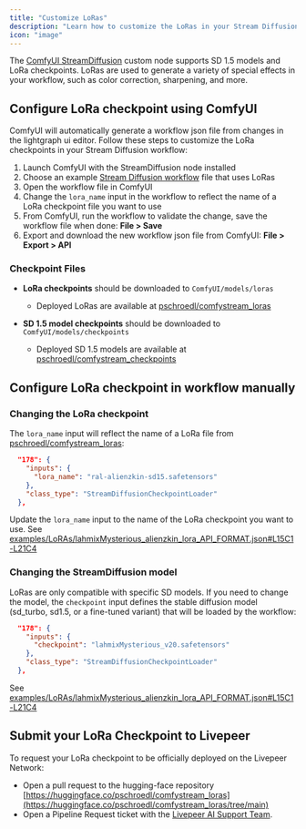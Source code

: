 ```yaml
---
title: "Customize LoRas"
description: "Learn how to customize the LoRas in your Stream Diffusion workflow"
icon: "image"
---
```


The [ComfyUI StreamDiffusion](http://localhost:3000/technical/reference/available-nodes#streamdiffusion) custom node supports SD 1.5 models and LoRa checkpoints. LoRas are used to generate a variety of special effects in your workflow, such as color correction, sharpening, and more.


## Configure LoRa checkpoint using ComfyUI
ComfyUI will automatically generate a workflow json file from changes in the lightgraph ui editor. Follow these steps to customize the LoRa checkpoints in your Stream Diffusion workflow:

1. Launch ComfyUI with the StreamDiffusion node installed
2. Choose an example [Stream Diffusion workflow](https://github.com/pschroedl/ComfyUI-StreamDiffusion/tree/main/examples/LoRAs) file that uses LoRas
3. Open the workflow file in ComfyUI
4. Change the `lora_name` input in the workflow to reflect the name of a LoRa checkpoint file you want to use 
5. From ComfyUI, run the workflow to validate the change, save the workflow file when done: **File > Save**
6. Export and download the new workflow json file from ComfyUI: **File > Export > API**

### Checkpoint Files

- **LoRa checkpoints** should be downloaded to `ComfyUI/models/loras`
    - Deployed LoRas are available at [pschroedl/comfystream_loras](https://huggingface.co/pschroedl/comfystream_loras/tree/main)

- **SD 1.5 model checkpoints** should be downloaded to `ComfyUI/models/checkpoints`
    - Deployed SD 1.5 models are available at [pschroedl/comfystream_checkpoints](https://huggingface.co/pschroedl/comfystream_checkpoints/tree/main)


## Configure LoRa checkpoint in workflow manually

### Changing the LoRa checkpoint
The `lora_name` input will reflect the name of a LoRa file from [pschroedl/comfystream_loras](https://huggingface.co/pschroedl/comfystream_loras/tree/main): 
```json
  "178": {
    "inputs": {
      "lora_name": "ral-alienzkin-sd15.safetensors"
    },
    "class_type": "StreamDiffusionCheckpointLoader"
  },
```
Update the `lora_name` input to the name of the LoRa checkpoint you want to use.
<Info>See [examples/LoRAs/lahmixMysterious_alienzkin_lora_API_FORMAT.json#L15C1-L21C4](https://github.com/pschroedl/ComfyUI-StreamDiffusion/blob/main/examples/LoRAs/lahmixMysterious_alienzkin_lora_API_FORMAT.json#L15C1-L21C4)</Info>


### Changing the StreamDiffusion model
LoRas are only compatible with specific SD models. 
If you need to change the model, the `checkpoint` input defines the stable diffusion model (sd_turbo, sd1.5, or a fine-tuned variant) that will be loaded by the workflow:
```json
  "178": {
    "inputs": {
      "checkpoint": "lahmixMysterious_v20.safetensors"
    },
    "class_type": "StreamDiffusionCheckpointLoader"
  },
```
<Info>See [examples/LoRAs/lahmixMysterious_alienzkin_lora_API_FORMAT.json#L15C1-L21C4](https://github.com/pschroedl/ComfyUI-StreamDiffusion/blob/main/examples/LoRAs/lahmixMysterious_alienzkin_lora_API_FORMAT.json#L15C1-L21C4)</Info>

## Submit your LoRa Checkpoint to Livepeer

To request your LoRa checkpoint to be officially deployed on the Livepeer Network:
- Open a pull request to the hugging-face repository [https://huggingface.co/pschroedl/comfystream_loras](https://huggingface.co/pschroedl/comfystream_loras/tree/main)
- Open a Pipeline Request ticket with the [Livepeer AI Support Team](#TODO).   
